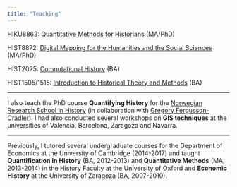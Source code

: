 ```yaml
---
title: "Teaching"
---
```


HIKU8863: [Quantitative Methods for Historians](https://www.ntnu.edu/studies/courses/HIKU8863#tab=omEmnet) (MA/PhD)

HIST8872: [Digital Mapping for the Humanities and the Social Sciences](https://www.ntnu.edu/studies/courses/HIST8872/2023/1#tab=omEmnet) (MA/PhD)

HIST2025: [Computational History](https://www.ntnu.edu/studies/courses/HIST2025#tab=omEmnet) (BA)

HIST1505/1515: [Introduction to Historical Theory and Methods](https://www.ntnu.edu/studies/courses/HIST1505/2023/1#tab=omEmnet) (BA)

----

I also teach the PhD course **Quantifying History** for the [Norwegian Research School in History](https://www.hf.uio.no/iakh/english/research/the-norwegian-graduate-school-in-history/courses/2025/advanced-research-course-ntnu.html) (in collaboration with [Gregory Fergusson-Cradler](https://gferguson.netlify.app)). I had also conducted several workshops on **GIS techniques** at the universities of Valencia, Barcelona, Zaragoza and Navarra.

----

Previously, I tutored several undergraduate courses for the Department of Economics at the University of Cambridge (2014-2017) and taught **Quantification in History** (BA, 2012-2013) and **Quantitative Methods** (MA, 2013-2014) in the History Faculty at the University of Oxford and **Economic History** at the University of Zaragoza (BA, 2007-2010).